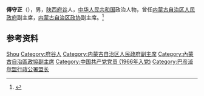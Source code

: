 '''傅守正'''（{{bd|1944年|9月|}}），男，[[陕西|陕西]][[府谷|府谷]]人，[[中华人民共和国|中华人民共和国]]政治人物，曾任[[内蒙古自治区人民政府|内蒙古自治区人民政府]]副主席，[[内蒙古自治区政协|内蒙古自治区政协]]副主席。<ref>{{Cite book|title=中华人民共和国职官志|author=何虎生, 李耀东, 向常福主编|publisher=中国社会出版社|year=2003|isbn=9787800883934|location=北京|pages=}}</ref>

== 参考资料 ==
{{reflist}}

{{中国政治人物小作品}}

{{Authority control}}
{{DEFAULTSORT:Fu shouzheng}}
[[Category:傅姓|Shou]]
[[Category:府谷人|Category:府谷人]]
[[Category:内蒙古自治区人民政府副主席|Category:内蒙古自治区人民政府副主席]]
[[Category:內蒙古自治區政協副主席|Category:內蒙古自治區政協副主席]]
[[Category:中国共产党党员_(1966年入党)|Category:中国共产党党员 (1966年入党)]]
[[Category:巴彦淖尔盟行政公署盟长|Category:巴彦淖尔盟行政公署盟长]]